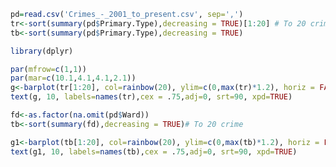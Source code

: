 ```r


pd=read.csv('Crimes_-_2001_to_present.csv', sep=',')
tr<-sort(summary(pd$Primary.Type),decreasing = TRUE)[1:20] # To 20 crimes
tb<-sort(summary(pd$Primary.Type),decreasing = TRUE) 

```

```r
library(dplyr)

par(mfrow=c(1,1))
par(mar=c(10.1,4.1,4.1,2.1))
g<-barplot(tr[1:20], col=rainbow(20), ylim=c(0,max(tr)*1.2), horiz = FALSE, xlab = "Types of crimes",ylab="Number of Crimes", main = "Top 20 Cimes in Chicago", names.arg="")
text(g, 10, labels=names(tr),cex = .75,adj=0, srt=90, xpd=TRUE)


```
```r
fd<-as.factor(na.omit(pd$Ward))
tb<-sort(summary(fd),decreasing = TRUE)# To 20 crime

g1<-barplot(tb[1:20], col=rainbow(20), ylim=c(0,max(tb)*1.2), horiz = FALSE, xlab = "Ward No",ylab="Number of Crimes", main = "Top 20 Crime Wards ", names.arg="")
text(g1, 10, labels=names(tb),cex = .75,adj=0, srt=90, xpd=TRUE)
```


